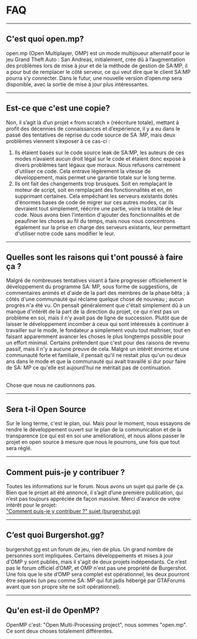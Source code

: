 <h1>FAQ</h1>

<hr />
<h2>C'est quoi open.mp?</h2>
open.mp (Open Multiplayer, OMP) est un mode multijoueur alternatif pour le jeu Grand Theft Auto : San Andreas, initialement, crée dû à l’augmentation des problèmes lors de mise à jour et de la méthode de gestion de SA:MP, il a pour but de remplacer le côté serveur, ce qui veut dire que le client SA:MP pourra s’y connecter. Dans le futur, une nouvelle version d’open.mp sera disponible, avec la sortie de mise à jour plus intéressantes.
<hr />
<h2>Est-ce que c'est une copie?</h2>
Non, il s’agit là d’un projet « from scratch » (réécriture totale), mettant à profit des décennies de connaissances et d’expérience, il y a eu dans le passé des tentatives de reprise du code source de SA :MP, mais deux problèmes viennent s’exposer à ce cas-ci : 
<ol>
<li>Ils étaient basés sur le code source leak de SA:MP, les auteurs de ces modes n’avaient aucun droit légal sur le code et étaient donc exposé à divers problèmes tant légaux que moraux. Nous refusons carrément d'utiliser ce code. Cela entrave légèrement la vitesse de développement, mais permet une garantie totale sur le long terme.</li>
<li>Ils ont fait des changements trop brusques. Soit en remplaçant le moteur de script, soit en remplaçant des fonctionnalités et en, en supprimant certaines. Cela empêchant les serveurs existants dotés d'énormes bases de code de migrer sur ces autres modes, car ils devraient tout simplement, réécrire une partie, voire la totalité de leur code. Nous avons bien l'intention d'ajouter des fonctionnalités et de peaufiner les choses au fil du temps, mais nous nous concentrons également sur la prise en charge des serveurs existants, leur permettant d'utiliser notre code sans modifier le leur.</li>
</ol>
<hr />
<h2>Quelles sont les raisons qui t'ont poussé à faire ça ?</h2>

Malgré de nombreuses tentatives visant à faire progresser officiellement le développement du
programme SA: MP, sous forme de suggestions, de commentaires animés et d'aide de la part des membres
de la phase bêta ; à côtés d'une communauté qui réclame quelque chose de nouveau ; aucun progrès n'a
été vu. On pensait généralement que c'était simplement dû à un manque d'intérêt de la part de la
direction du projet, ce qui n'est pas un problème en soi, mais il n'y avait pas de ligne de
succession. Plutôt que de laisser le développement incomber à ceux qui sont intéressés à continuer à
travailler sur le mode, le fondateur a simplement voulu tout maîtriser, tout en faisant apparemment
avancer les choses le plus longtemps possible pour un effort minimal. Certains prétendent que c'est
pour des raisons de revenu passif, mais il n'y a aucune preuve de cela. Malgré un intérêt énorme et
une communauté forte et familiale, il pensait qu'il ne restait plus qu'un ou deux ans dans le mode
et que la communauté qui avait travaillé si dur pour faire de SA: MP ce qu'elle est aujourd'hui ne
méritait pas de continuation.

<br />
Chose que nous ne cautionnons pas.
<hr />
<h2>Sera t-il Open Source</h2>
Sur le long terme, c'est le plan, oui. Mais pour le moment, nous essayons de rendre le développement ouvert sur le plan de la communication et de la transparence (ce qui est en soi une amélioration), et nous allons passer le projet en open source à mesure que nous le pourrons, une fois que tout sera réglé.
<hr />
<h2>Comment puis-je y contribuer ?</h2>
Toutes les informations sur le forum. Nous avons un sujet qui parle de ça. Bien que le projet ait été annoncé, il s’agit d’une première publication, qui n’est pas toujours appréciée de façon massive. Merci d'avance de votre intérêt pour le projet:
<br />
<a href="https://www.burgershot.gg/showthread.php?tid=99">
<u>"Comment puis-je y contribuer ?" sujet (burgershot.gg)</u>
</a>
<hr />
<h2>C’est quoi Burgershot.gg?</h2>
burgershot.gg est un forum de jeu, rien de plus. Un grand nombre de personnes sont impliquées. Certains développements et mises à jour d'OMP y sont publiés, mais il s'agit de deux projets indépendants. Ce n’est pas le forum officiel d’OMP, et OMP n'est pas une propriété de Burgershot. Une fois que le site d’OMP sera complet est opérationnel, les deux pourront être séparés (un peu comme SA: MP qui fut jadis hébergé par GTAForums avant que son propre site ne soit opérationnel).
<hr />
<h2>Qu'en est-il de OpenMP?</h2>
OpenMP c'est: "Open Multi-Processing project", nous sommes "open.mp". Ce sont deux choses totalement différentes.
